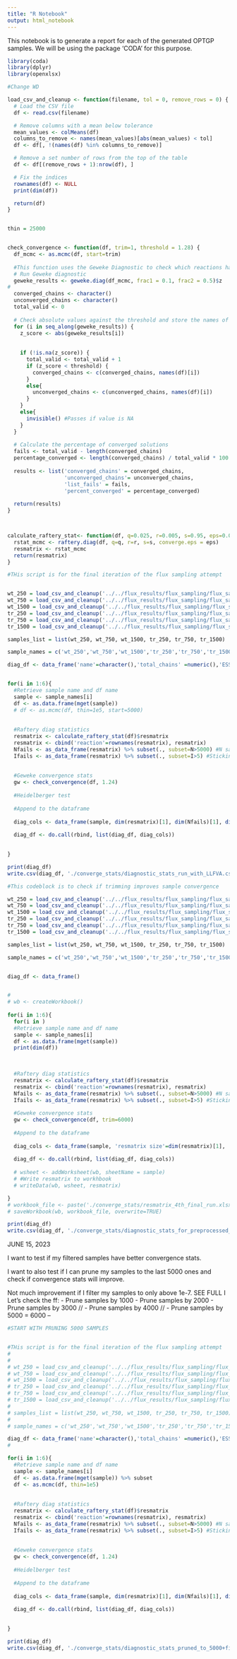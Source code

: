```yaml
---
title: "R Notebook"
output: html_notebook
---
```


This notebook is to generate a report for each of the generated OPTGP samples. We will be using the package 'CODA' for this purpose.


```r
library(coda)
library(dplyr)
library(openxlsx)

#Change WD

load_csv_and_cleanup <- function(filename, tol = 0, remove_rows = 0) {
  # Load the CSV file
  df <- read.csv(filename)

  # Remove columns with a mean below tolerance
  mean_values <- colMeans(df)
  columns_to_remove <- names(mean_values)[abs(mean_values) < tol]
  df <- df[, !(names(df) %in% columns_to_remove)]

  # Remove a set number of rows from the top of the table
  df <- df[(remove_rows + 1):nrow(df), ]

  # Fix the indices
  rownames(df) <- NULL
  print(dim(df))

  return(df)
}


thin = 25000


check_convergence <- function(df, trim=1, threshold = 1.28) {
  df_mcmc <- as.mcmc(df, start=trim)
  
  #This function uses the Geweke Diagnostic to check which reactions have converged or not. 
  # Run Geweke diagnostic
  geweke_results <- geweke.diag(df_mcmc, frac1 = 0.1, frac2 = 0.5)$z
# 
  converged_chains <- character()
  unconverged_chains <- character()
  total_valid <- 0
  
  # Check absolute values against the threshold and store the names of converged chains
  for (i in seq_along(geweke_results)) {
    z_score <- abs(geweke_results[i])
    
    
    if (!is.na(z_score)) {
      total_valid <- total_valid + 1
      if (z_score < threshold) {
        converged_chains <- c(converged_chains, names(df)[i])
      }
      else{
        unconverged_chains <- c(unconverged_chains, names(df)[i])
      }
    }
    else{
      invisible() #Passes if value is NA
    }
  }
  
  # Calculate the percentage of converged solutions
  fails <- total_valid - length(converged_chains)
  percentage_converged <- length(converged_chains) / total_valid * 100
  
  results <- list('converged_chains' = converged_chains,
                  'unconverged_chains'= unconverged_chains,
                  'list_fails' = fails,
                  'percent_converged' = percentage_converged)
  
  return(results)
}



calculate_raftery_stat<- function(df, q=0.025, r=0.005, s=0.95, eps=0.001){
  rstat_mcmc <- raftery.diag(df, q=q, r=r, s=s, converge.eps = eps)
  resmatrix <- rstat_mcmc
  return(resmatrix)
}


```




```r
#THis script is for the final iteration of the flux sampling attempt


wt_250 = load_csv_and_cleanup('../../flux_results/flux_sampling/flux_sample_WT_250_Relaxed_loopless_FVA_100kT.csv')
wt_750 = load_csv_and_cleanup('../../flux_results/flux_sampling/flux_sample_WT_750_Relaxed_loopless_FVA_100kT.csv')
wt_1500 = load_csv_and_cleanup('../../flux_results/flux_sampling/flux_sample_WT_1500_Relaxed_loopless_FVA_100kT.csv')
tr_250 = load_csv_and_cleanup('../../flux_results/flux_sampling/flux_sample_TR_250_Relaxed_loopless_FVA_100kT.csv')
tr_750 = load_csv_and_cleanup('../../flux_results/flux_sampling/flux_sample_TR_750_Relaxed_loopless_FVA_100kT.csv')
tr_1500 = load_csv_and_cleanup('../../flux_results/flux_sampling/flux_sample_TR_1500_Relaxed_loopless_FVA_100kT.csv')

samples_list = list(wt_250, wt_750, wt_1500, tr_250, tr_750, tr_1500)

sample_names = c('wt_250','wt_750','wt_1500','tr_250','tr_750','tr_1500')

diag_df <- data_frame('name'=character(),'total_chains' =numeric(),'ESS_fails'=numeric(), 'stickiness_fails'=numeric(), 'list_geweke_fails'=numeric(), 'percent_converged'=numeric())


for(i in 1:6){
  #Retrieve sample name and df name
  sample <- sample_names[i]
  df <- as.data.frame(mget(sample))
  # df <- as.mcmc(df, thin=1e5, start=5000)
  
  
  #Raftery diag statistics
  resmatrix <- calculate_raftery_stat(df)$resmatrix 
  resmatrix <- cbind('reaction'=rownames(resmatrix), resmatrix)
  Nfails <- as_data_frame(resmatrix) %>% subset(., subset=N>5000) #N sample fail 
  Ifails <- as_data_frame(resmatrix) %>% subset(., subset=I>5) #Stickiness fail
  
  
  #Geweke convergence stats
  gw <- check_convergence(df, 1.24)
  
  #Heidelberger test
  
  #Append to the dataframe
  
  diag_cols <- data_frame(sample, dim(resmatrix)[1], dim(Nfails)[1], dim(Ifails)[1], gw$list_fails, gw$percent_converged)
  
  diag_df <- do.call(rbind, list(diag_df, diag_cols))
  

}

print(diag_df)
write.csv(diag_df, './converge_stats/diagnostic_stats_run_with_LLFVA.csv')

```

```r

#This codeblock is to check if trimming improves sample convergence

wt_250 = load_csv_and_cleanup('../../flux_results/flux_sampling/flux_sample_WT_250_Relaxed_loopless_FVA_100kT.csv', tol=1e-7)
wt_750 = load_csv_and_cleanup('../../flux_results/flux_sampling/flux_sample_WT_750_Relaxed_loopless_FVA_100kT.csv', tol=1e-7)
wt_1500 = load_csv_and_cleanup('../../flux_results/flux_sampling/flux_sample_WT_1500_Relaxed_loopless_FVA_100kT.csv', tol=1e-7)
tr_250 = load_csv_and_cleanup('../../flux_results/flux_sampling/flux_sample_TR_250_Relaxed_loopless_FVA_100kT.csv', tol=1e-7)
tr_750 = load_csv_and_cleanup('../../flux_results/flux_sampling/flux_sample_TR_750_Relaxed_loopless_FVA_100kT.csv', tol=1e-7)
tr_1500 = load_csv_and_cleanup('../../flux_results/flux_sampling/flux_sample_TR_1500_Relaxed_loopless_FVA_100kT.csv',tol=1e-7)

samples_list = list(wt_250, wt_750, wt_1500, tr_250, tr_750, tr_1500)

sample_names = c('wt_250','wt_750','wt_1500','tr_250','tr_750','tr_1500')


diag_df <- data_frame()


# 
# wb <- createWorkbook()
  
for(i in 1:6){
  for(i in )
  #Retrieve sample name and df name
  sample <- sample_names[i]
  df <- as.data.frame(mget(sample))
  print(dim(df))

 
  
  #Raftery diag statistics
  resmatrix <- calculate_raftery_stat(df)$resmatrix 
  resmatrix <- cbind('reaction'=rownames(resmatrix), resmatrix)
  Nfails <- as_data_frame(resmatrix) %>% subset(., subset=N>5000) #N sample fail 
  Ifails <- as_data_frame(resmatrix) %>% subset(., subset=I>5) #Stickiness fail
  
  #Geweke convergence stats
  gw <- check_convergence(df, trim=6000)
  
  #Append to the dataframe
  
  diag_cols <- data_frame(sample, 'resmatrix size'=dim(resmatrix)[1], 'Nfails'=dim(Nfails)[1], 'I_fails'=dim(Ifails)[1],'Geweke_fails'=gw$list_fails, 'percent converged (geweke)'=gw$percent_converged)
  
  diag_df <- do.call(rbind, list(diag_df, diag_cols))
  
  # wsheet <- addWorksheet(wb, sheetName = sample)
  # #Write resmatrix to workhbook
  # writeData(wb, wsheet, resmatrix)

}
# workbook_file <- paste('./converge_stats/resmatrix_4th_final_run.xlsx')
# saveWorkbook(wb, workbook_file, overwrite=TRUE)

print(diag_df)
write.csv(diag_df, './converge_stats/diagnostic_stats_for_preprocessed_LLFVA_filtered_trimmed6000.csv')

```

JUNE 15, 2023

I want to test if my filtered samples have better convergence stats.

I want to also test if I can prune my samples to the last 5000 ones and check if convergence stats will improve.

Not much improvement if I filter my samples to only above 1e-7.
SEE FULL I
Let's check the ff:
- Prune samples by 1000
- Prune samples by 2000 
- Prune samples by 3000 //
- Prune samples by 4000 //
- Prune samples by 5000 
= 6000 -- 
```r
#START WITH PRUNING 5000 SAMPLES


#THis script is for the final iteration of the flux sampling attempt
# 
# 
# wt_250 = load_csv_and_cleanup('../../flux_results/flux_sampling/flux_sample_WT_250_Relaxed_loopless_FVA_100kT.csv')
# wt_750 = load_csv_and_cleanup('../../flux_results/flux_sampling/flux_sample_WT_750_Relaxed_loopless_FVA_100kT.csv')
# wt_1500 = load_csv_and_cleanup('../../flux_results/flux_sampling/flux_sample_WT_1500_Relaxed_loopless_FVA_100kT.csv')
# tr_250 = load_csv_and_cleanup('../../flux_results/flux_sampling/flux_sample_TR_250_Relaxed_loopless_FVA_100kT.csv')
# tr_750 = load_csv_and_cleanup('../../flux_results/flux_sampling/flux_sample_TR_750_Relaxed_loopless_FVA_100kT.csv')
# tr_1500 = load_csv_and_cleanup('../../flux_results/flux_sampling/flux_sample_TR_1500_Relaxed_loopless_FVA_100kT.csv')
# 
# samples_list = list(wt_250, wt_750, wt_1500, tr_250, tr_750, tr_1500)
# 
# sample_names = c('wt_250','wt_750','wt_1500','tr_250','tr_750','tr_1500')

diag_df <- data_frame('name'=character(),'total_chains' =numeric(),'ESS_fails'=numeric(), 'stickiness_fails'=numeric(), 'list_geweke_fails'=numeric(), 'percent_converged'=numeric())
# 

for(i in 1:6){
  #Retrieve sample name and df name
  sample <- sample_names[i]
  df <- as.data.frame(mget(sample)) %>% subset
  df <- as.mcmc(df, thin=1e5)
  
  
  #Raftery diag statistics
  resmatrix <- calculate_raftery_stat(df)$resmatrix 
  resmatrix <- cbind('reaction'=rownames(resmatrix), resmatrix)
  Nfails <- as_data_frame(resmatrix) %>% subset(., subset=N>5000) #N sample fail 
  Ifails <- as_data_frame(resmatrix) %>% subset(., subset=I>5) #Stickiness fail
  
  
  #Geweke convergence stats
  gw <- check_convergence(df, 1.24)
  
  #Heidelberger test
  
  #Append to the dataframe
  
  diag_cols <- data_frame(sample, dim(resmatrix)[1], dim(Nfails)[1], dim(Ifails)[1], gw$list_fails, gw$percent_converged)
  
  diag_df <- do.call(rbind, list(diag_df, diag_cols))
  

}

print(diag_df)
write.csv(diag_df, './converge_stats/diagnostic_stats_pruned_to_5000+filtered.csv')

```
